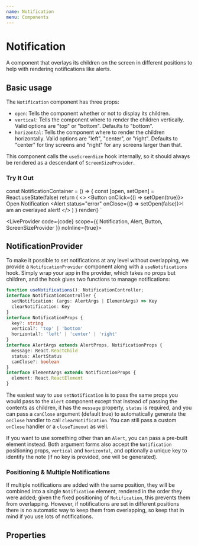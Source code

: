 ```yaml
---
name: Notification
menu: Components
---
```



# Notification

A component that overlays its children on the screen in different positions to help with rendering notifications like alerts.

## Basic usage

The `Notification` component has three props:
  - `open`: Tells the component whether or not to display its children.
  - `vertical`: Tells the component where to render the children vertically. Valid options are "top" or "bottom". Defaults to "bottom".
  - `horizontal`: Tells the component where to render the children horizontally. Valid options are "left", "center", or "right". Defaults
  to "center" for tiny screens and "right" for any screens larger than that.

This component calls the `useScreenSize` hook internally, so it should always be rendered as a descendant of `ScreenSizeProvider`.

### Try It Out

const NotificationContainer = () => {
  const [open, setOpen] = React.useState(false)
  return (
    <>
      <Button onClick={() => setOpen(true)}>
        Open Notification
      </Button>
      <Notification open={open} vertical="bottom" horizontal="right">
        <Alert status="error" onClose={() => setOpen(false)}>I am an overlayed alert!</Alert>
      </Notification>
    </>
  )
}
render(<ScreenSizeProvider><NotificationContainer /></ScreenSizeProvider>)
`

<LiveProvider code={code} scope={{ Notification, Alert, Button, ScreenSizeProvider }} noInline={true}>
  <LiveEditor style={livePreviewStyle} />
  <LiveError />
  <LivePreview />
</LiveProvider>

## NotificationProvider

To make it possible to set notifications at any level without overlapping,
we provide a `NotificationProvider` component along with a `useNotifications` hook.
Simply wrap your app in the provider, which takes no props but children,
and the hook gives two functions to manage notifications:

```ts
function useNotifications(): NotificationController;
interface NotificationController {
  setNotification: (args: AlertArgs | ElementArgs) => Key
  clearNotification: Key
}
interface NotificationProps {
  key?: string
  vertical?: 'top' | 'bottom'
  horizontal?: 'left' | 'center' | 'right'
}
interface AlertArgs extends AlertProps, NotificationProps {
  message: React.ReactChild
  status: AlertStatus
  canClose?: boolean
}
interface ElementArgs extends NotificationProps {
  element: React.ReactElement
}
```

The easiest way to use `setNotification` is to pass the same props you would pass
to the `Alert` component except that instead of passing the contents as children,
it has the `message` property, `status` is required, and you can pass a `canClose` argument
(default true) to automatically generate the `onClose` handler to call `clearNotification`.
You can still pass a custom `onClose` handler or a `closeTimeout` as well.

If you want to use something other than an `Alert`, you can pass a pre-built element instead.
Both argument forms also accept the `Notification` positioning props, `vertical` and `horizontal`,
and optionally a unique key to identify the note (if no key is provided, one will be generated).

### Positioning & Multiple Notifications

If multiple notifications are added with the same position, they will be combined
into a single `Notification` element, rendered in the order they were added;
given the fixed positioning of `Notification`, this prevents them from overlapping.
However, if notifications are set in different positions there is no automatic
way to keep them from overlapping, so keep that in mind if you use lots of notifications.

## Properties

<PropsTable of={Notification} />
